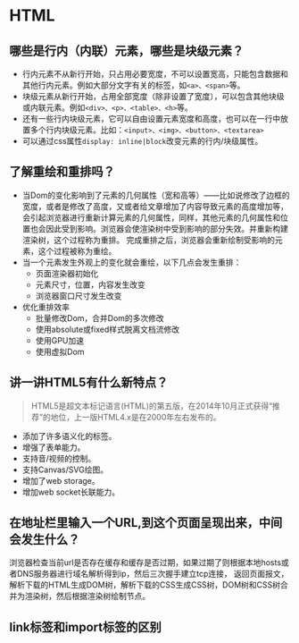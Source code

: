 # HTML
## 哪些是行内（内联）元素，哪些是块级元素？
* 行内元素不从新行开始，只占用必要宽度，不可以设置宽高，只能包含数据和其他行内元素。例如大部分文字有关的标签，如`<a>、<span>`等。
* 块级元素从新行开始，占用全部宽度（除非设置了宽度），可以包含其他块级或内联元素。例如`<div>、<p>、<table>、<h>`等。
* 还有一些行内块级元素，它可以自由设置元素宽度和高度，也可以在一行中放置多个行内块级元素。比如：`<input>、<img>、<button>、<textarea>`
* 可以通过css属性`display: inline|block`改变元素的行内/块级属性。
## 了解重绘和重排吗？
* 当Dom的变化影响到了元素的几何属性（宽和高等）——比如说修改了边框的宽度，或者是修改了高度，又或者给文章增加了内容导致元素的高度增加等，会引起浏览器进行重新计算元素的几何属性，同样，其他元素的几何属性和位置也会因此受到影响。浏览器会使渲染树中受到影响的部分失效。并重新构建渲染树，这个过程称为重排。
完成重排之后，浏览器会重新绘制受影响的元素，这个过程被称为重绘。
* 当一个元素发生外观上的变化就会重绘，以下几点会发生重排：
    * 页面渲染器初始化
    * 元素尺寸，位置，内容发生改变
    * 浏览器窗口尺寸发生改变
* 优化重排效率
    * 批量修改Dom，合并Dom的多次修改
    * 使用absolute或fixed样式脱离文档流修改
    * 使用GPU加速
    * 使用虚拟Dom
## 讲一讲HTML5有什么新特点？
> HTML5是超文本标记语言(HTML)的第五版，在2014年10月正式获得“推荐”的地位，上一版HTML4.x是在2000年左右发布的。
* 添加了许多语义化的标签。
* 增强了表单能力。
* 支持音/视频的控制。
* 支持Canvas/SVG绘图。
* 增加了web storage。
* 增加web socket长联能力。
## 在地址栏里输入一个URL,到这个页面呈现出来，中间会发生什么？
浏览器检查当前url是否存在缓存和缓存是否过期，如果过期了则根据本地hosts或者DNS服务器进行域名解析得到ip，然后三次握手建立tcp连接，
返回页面报文，解析下载的HTML生成DOM树，解析下载的CSS生成CSS树，DOM树和CSS树合并为渲染树，然后根据渲染树绘制节点。
## link标签和import标签的区别
